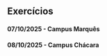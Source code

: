 ## Exercícios


#### 07/10/2025 - Campus Marquês {.unnumbered}
#### 08/10/2025 - Campus Chácara {.unnumbered}


